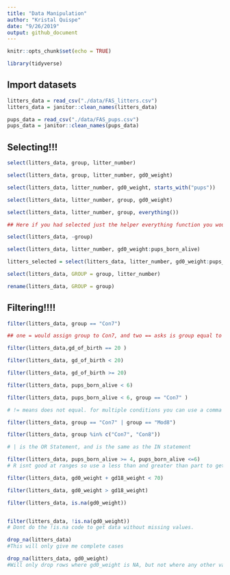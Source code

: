 ```yaml
---
title: "Data Manipulation"
author: "Kristal Quispe"
date: "9/26/2019"
output: github_document
---
```


```r
knitr::opts_chunk$set(echo = TRUE)

library(tidyverse)
```

## Import datasets
```r
litters_data = read_csv("./data/FAS_litters.csv")
litters_data = janitor::clean_names(litters_data)

pups_data = read_csv("./data/FAS_pups.csv")
pups_data = janitor::clean_names(pups_data)
```


## Selecting!!!

```r
select(litters_data, group, litter_number)

select(litters_data, group, litter_number, gd0_weight)

select(litters_data, litter_number, gd0_weight, starts_with("pups"))

select(litters_data, litter_number, group, gd0_weight)

select(litters_data, litter_number, group, everything())

## Here if you had selected just the helper everything function you would still get all the same variables in the output but you woudnt have it in the order with litter number firt, group second, followed by everything else. 

select(litters_data, -group)

select(litters_data, litter_number, gd0_weight:pups_born_alive)

litters_selected = select(litters_data, litter_number, gd0_weight:pups_born_alive)

select(litters_data, GROUP = group, litter_number)

rename(litters_data, GROUP = group)

```

## Filtering!!!!

```r
filter(litters_data, group == "Con7")

## one = would assign group to Con7, and two == asks is group equal to Con7

filter(litters_data,gd_of_birth == 20 )

filter(litters_data, gd_of_birth < 20)

filter(litters_data, gd_of_birth >= 20)

filter(litters_data, pups_born_alive < 6)

filter(litters_data, pups_born_alive < 6, group == "Con7" )

# != means does not equal. for multiple conditions you can use a comma or a and sign &

filter(litters_data, group == "Con7" | group == "Mod8")

filter(litters_data, group %in% c("Con7", "Con8"))

# | is the OR Statement, and is the same as the IN statement

filter(litters_data, pups_born_alive >= 4, pups_born_alive <=6)
# R isnt good at ranges so use a less than and greater than part to get at a range

filter(litters_data, gd0_weight + gd18_weight < 70)

filter(litters_data, gd0_weight > gd18_weight)

filter(litters_data, is.na(gd0_weight))


filter(litters_data, !is.na(gd0_weight))
# Dont do the !is.na code to get data without missing values. 

drop_na(litters_data)
#This will only give me complete cases

drop_na(litters_data, gd0_weight)
#Will only drop rows where gd0_weight is NA, but not where any other variable is NA


```

